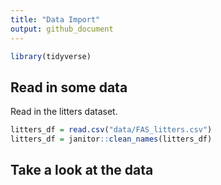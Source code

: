 ```yaml
---
title: "Data Import"
output: github_document
---
```


```r
library(tidyverse)
```

## Read in some data

Read in the litters dataset. 


```r
litters_df = read.csv("data/FAS_litters.csv")
litters_df = janitor::clean_names(litters_df)
```

## Take a look at the data 

